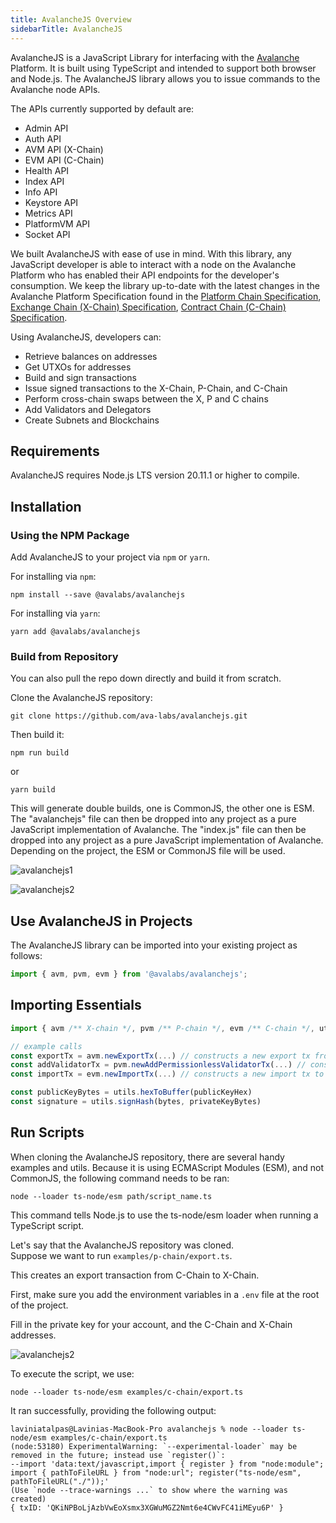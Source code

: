 ```yaml
---
title: AvalancheJS Overview
sidebarTitle: AvalancheJS
---
```

AvalancheJS is a JavaScript Library for interfacing with the [Avalanche](https://docs.avax.network/intro) Platform. It is built using TypeScript and intended to support both browser and Node.js. The AvalancheJS library allows you to issue commands to the Avalanche node APIs.

The APIs currently supported by default are:

*   Admin API
*   Auth API
*   AVM API (X-Chain)
*   EVM API (C-Chain)
*   Health API
*   Index API
*   Info API
*   Keystore API
*   Metrics API
*   PlatformVM API
*   Socket API

We built AvalancheJS with ease of use in mind. With this library, any JavaScript developer is able to interact with a node on the Avalanche Platform who has enabled their API endpoints for the developer's consumption. We keep the library up-to-date with the latest changes in the Avalanche Platform Specification found in the [Platform Chain Specification](/api-reference/p-chain/api), [Exchange Chain (X-Chain) Specification](/api-reference/x-chain/api), [Contract Chain (C-Chain) Specification](/api-reference/c-chain/api).

Using AvalancheJS, developers can:

*   Retrieve balances on addresses
*   Get UTXOs for addresses
*   Build and sign transactions
*   Issue signed transactions to the X-Chain, P-Chain, and C-Chain
*   Perform cross-chain swaps between the X, P and C chains
*   Add Validators and Delegators
*   Create Subnets and Blockchains

Requirements[​](#requirements "Direct link to heading")
-------------------------------------------------------

AvalancheJS requires Node.js LTS version 20.11.1 or higher to compile.

Installation[​](#installation "Direct link to heading")
-------------------------------------------------------

### Using the NPM Package[​](#using-the-npm-package "Direct link to heading")

Add AvalancheJS to your project via `npm` or `yarn`.

For installing via `npm`:

`npm install --save @avalabs/avalanchejs`

For installing via `yarn`:

`yarn add @avalabs/avalanchejs`

### Build from Repository[​](#build-from-repository "Direct link to heading")

You can also pull the repo down directly and build it from scratch.

Clone the AvalancheJS repository:

`git clone https://github.com/ava-labs/avalanchejs.git`

Then build it:

`npm run build`

or

`yarn build`

This will generate double builds, one is CommonJS, the other one is ESM. The "avalanchejs" file can then be dropped into any project as a pure JavaScript implementation of Avalanche. The "index.js" file can then be dropped into any project as a pure JavaScript implementation of Avalanche. Depending on the project, the ESM or CommonJS file will be used.

![avalanchejs1](/images/avalanche-js.png)

![avalanchejs2](/images/avalanche-js2.png)

Use AvalancheJS in Projects[​](#use-avalanchejs-in-projects "Direct link to heading")
-------------------------------------------------------------------------------------

The AvalancheJS library can be imported into your existing project as follows:

```js
import { avm, pvm, evm } from '@avalabs/avalanchejs';

```


Importing Essentials[​](#importing-essentials "Direct link to heading")
-----------------------------------------------------------------------

```js
import { avm /** X-chain */, pvm /** P-chain */, evm /** C-chain */, utils } from "@avalabs/avalanchejs"

// example calls
const exportTx = avm.newExportTx(...) // constructs a new export tx from X
const addValidatorTx = pvm.newAddPermissionlessValidatorTx(...) // constructs a new add validator tx on P
const importTx = evm.newImportTx(...) // constructs a new import tx to C

const publicKeyBytes = utils.hexToBuffer(publicKeyHex)
const signature = utils.signHash(bytes, privateKeyBytes)

```


Run Scripts[​](#run-scripts "Direct link to heading")
-----------------------------------------------------

When cloning the AvalancheJS repository, there are several handy examples and utils. Because it is using ECMAScript Modules (ESM), and not CommonJS, the following command needs to be ran:

`node --loader ts-node/esm path/script_name.ts`

This command tells Node.js to use the ts-node/esm loader when running a TypeScript script.
<Accordion title="Example">
  
Let's say that the AvalancheJS repository was cloned.  
Suppose we want to run `examples/p-chain/export.ts`.

This creates an export transaction from C-Chain to X-Chain.

First, make sure you add the environment variables in a `.env` file at the root of the project.

Fill in the private key for your account, and the C-Chain and X-Chain addresses.

![avalanchejs2](https://docs.avax.network/assets/images/avalanchejs-3-e05d1db16879ce07f00a1078b624497c.png)

To execute the script, we use:

`node --loader ts-node/esm examples/c-chain/export.ts`

It ran successfully, providing the following output:

```
laviniatalpas@Lavinias-MacBook-Pro avalanchejs % node --loader ts-node/esm examples/c-chain/export.ts 
(node:53180) ExperimentalWarning: `--experimental-loader` may be removed in the future; instead use `register()`:
--import 'data:text/javascript,import { register } from "node:module"; import { pathToFileURL } from "node:url"; register("ts-node/esm", pathToFileURL("./"));'
(Use `node --trace-warnings ...` to show where the warning was created)
{ txID: 'QKiNPBoLjAzbVwEoXsmx3XGWuMGZ2Nmt6e4CWvFC41iMEyu6P' }

```
</Accordion>



